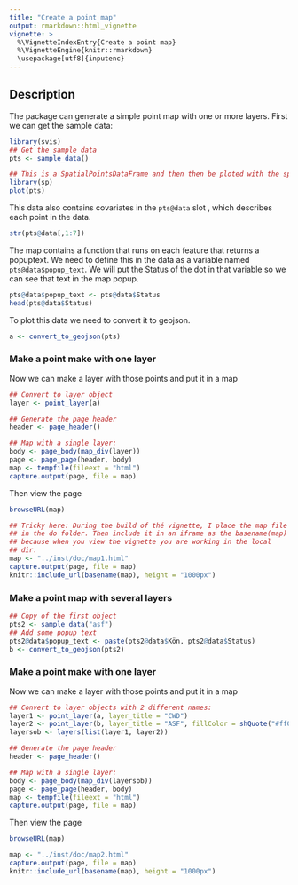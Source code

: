 ```yaml
---
title: "Create a point map"
output: rmarkdown::html_vignette
vignette: >
  %\VignetteIndexEntry{Create a point map}
  %\VignetteEngine{knitr::rmarkdown}
  \usepackage[utf8]{inputenc}
---
```


## Description

The package can generate a simple point map with one or more layers. First we can get the sample data:

```r
library(svis)
## Get the sample data
pts <- sample_data()

## This is a SpatialPointsDataFrame and then then be ploted with the sp package
library(sp)
plot(pts)
```

This data also contains covariates in the `pts@data` slot , which describes
each point in the data.

```r
str(pts@data[,1:7])
```

The map contains a function that runs on each feature that returns a popuptext.
We need to define this in the data as a variable named `pts@data$popup_text`.
We will put the Status of the dot in that variable so we can see that text
in the map popup.

```r
pts@data$popup_text <- pts@data$Status
head(pts@data$Status)
```

To plot this data we need to convert it to geojson.

```r
a <- convert_to_geojson(pts)
```

### Make a point make with one layer
Now we can make a layer with those points and put it in a map

```r
## Convert to layer object
layer <- point_layer(a)

## Generate the page header
header <- page_header()

## Map with a single layer:
body <- page_body(map_div(layer))
page <- page_page(header, body)
map <- tempfile(fileext = "html")
capture.output(page, file = map)
```

Then view the page
```r
browseURL(map)
```

```r

## Tricky here: During the build of thé vignette, I place the map file
## in the do folder. Then include it in an iframe as the basename(map)
## because when you view the vignette you are working in the local
## dir.
map <- "../inst/doc/map1.html"
capture.output(page, file = map)
knitr::include_url(basename(map), height = "1000px")
```

### Make a point map with several layers

```r
## Copy of the first object
pts2 <- sample_data("asf")
## Add some popup text
pts2@data$popup_text <- paste(pts2@data$Kön, pts2@data$Status)
b <- convert_to_geojson(pts2)
```


### Make a point make with one layer
Now we can make a layer with those points and put it in a map

```r
## Convert to layer objects with 2 different names:
layer1 <- point_layer(a, layer_title = "CWD")
layer2 <- point_layer(b, layer_title = "ASF", fillColor = shQuote("#ff0000"))
layersob <- layers(list(layer1, layer2))

## Generate the page header
header <- page_header()

## Map with a single layer:
body <- page_body(map_div(layersob))
page <- page_page(header, body)
map <- tempfile(fileext = "html")
capture.output(page, file = map)
```

Then view the page
```r
browseURL(map)
```

```r
map <- "../inst/doc/map2.html"
capture.output(page, file = map)
knitr::include_url(basename(map), height = "1000px")
```
